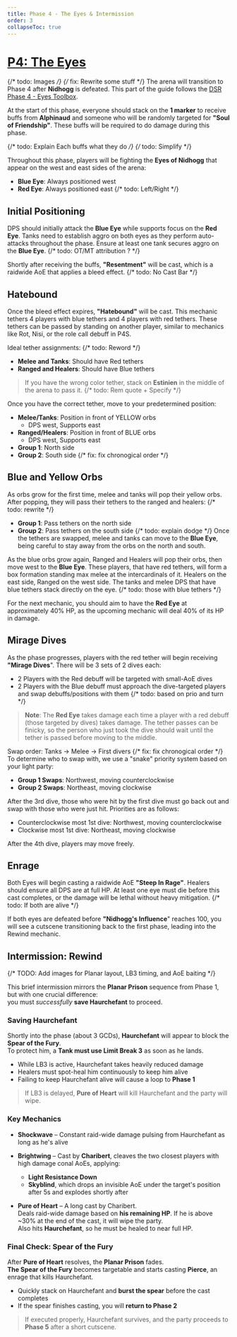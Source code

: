 ```yaml
---
title: Phase 4 - The Eyes & Intermission
order: 3
collapseToc: true
---
```


# [P4: The Eyes](https://ff14.toolboxgaming.space/?id=613699253336171&preview=1#)

{/* todo: Images */}
{/* fix: Rewrite some stuff */}
The arena will transition to Phase 4 after **Nidhogg** is defeated. This part of the guide follows the
[DSR Phase 4 - Eyes Toolbox](https://ff14.toolboxgaming.space/?id=613699253336171&preview=1#).

At the start of this phase, everyone should stack on the **1 marker** to receive buffs from **Alphinaud**
and someone who will be randomly targeted for **"Soul of Friendship"**. These buffs will be required to
do damage during this phase.

{/* todo: Explain Each buffs what they do */}
{/* todo: Simplify */}

Throughout this phase, players will be fighting the **Eyes of Nidhogg** that appear on the west and east
sides of the arena:

- **Blue Eye**: Always positioned west
- **Red Eye**: Always positioned east
  {/* todo: Left/Right */}

## Initial Positioning

DPS should initially attack the **Blue Eye** while supports focus on the **Red Eye**. Tanks need to
establish aggro on both eyes as they perform auto-attacks throughout the phase. Ensure at least one
tank secures aggro on the **Blue Eye**.
{/* todo: OT/MT attribution ? */}

Shortly after receiving the buffs, **"Resentment"** will be cast, which is a raidwide AoE that applies
a bleed effect.
{/* todo: No Cast Bar */}

## Hatebound

Once the bleed effect expires, **"Hatebound"** will be cast. This mechanic tethers 4 players with blue
tethers and 4 players with red tethers. These tethers can be passed by standing on another player,
similar to mechanics like Rot, Nisi, or the role call debuff in P4S.

Ideal tether assignments: {/* todo: Reword */}

- **Melee and Tanks**: Should have Red tethers
- **Ranged and Healers**: Should have Blue tethers

> If you have the wrong color tether, stack on **Estinien** in the middle of the arena to pass it.
> {/* todo: Rem quote + Specify */}

Once you have the correct tether, move to your predetermined position:

- **Melee/Tanks**: Position in front of YELLOW orbs
  - DPS west, Supports east
- **Ranged/Healers**: Position in front of BLUE orbs
  - DPS west, Supports east
- **Group 1**: North side
- **Group 2**: South side
  {/* fix: fix chronogical order */}

## Blue and Yellow Orbs

As orbs grow for the first time, melee and tanks will pop their yellow orbs. After popping, they will
pass their tethers to the ranged and healers: {/* todo: rewrite */}

- **Group 1**: Pass tethers on the north side
- **Group 2**: Pass tethers on the south side
  {/* todo: explain dodge */}
  Once the tethers are swapped, melee and tanks can move to the **Blue Eye**, being careful to stay away
  from the orbs on the north and south.

As the blue orbs grow again, Ranged and Healers will pop their orbs, then move west to the **Blue Eye**.
These players, that have red tethers, will form a box formation standing max melee at the intercardinals of it.
Healers on the east side, Ranged on the west side.
The tanks and melee DPS that have blue tethers stack directly on the eye. {/* todo: those with blue tethers */}

For the next mechanic, you should aim to have the **Red Eye** at approximately 40% HP, as the upcoming mechanic
will deal 40% of its HP in damage.

## Mirage Dives

As the phase progresses, players with the red tether will begin receiving **"Mirage Dives**".
There will be 3 sets of 2 dives each:

- 2 Players with the Red debuff will be targeted with small-AoE dives
- 2 Players with the Blue debuff must approach the dive-targeted players and swap debuffs/positions with them
  {/* todo: based on prio and turn */}

> **Note**: The **Red Eye** takes damage each time a player with a red debuff (those targeted by dives)
> takes damage. The tether passes can be finicky, so the person who just took the dive should wait until
> the tether is passed before moving to the middle.

Swap order: Tanks → Melee → First divers
{/* fix: fix chronogical order */}
To determine who to swap with, we use a "snake" priority system based on your light party:

- **Group 1 Swaps**: Northwest, moving counterclockwise
- **Group 2 Swaps**: Northeast, moving clockwise

After the 3rd dive, those who were hit by the first dive must go back out and swap with those who were
just hit. Priorities are as follows:

- Counterclockwise most 1st dive: Northwest, moving counterclockwise
- Clockwise most 1st dive: Northeast, moving clockwise

After the 4th dive, players may move freely.

## Enrage

Both Eyes will begin casting a raidwide AoE **"Steep In Rage"**. Healers should ensure all DPS are at
full HP. At least one eye must die before this cast completes, or the damage will be lethal without
heavy mitigation. {/* todo: If both are alive */}

If both eyes are defeated before **"Nidhogg's Influence**" reaches 100, you will see a cutscene transitioning
back to the first phase, leading into the Rewind mechanic.

## Intermission: Rewind

{/* TODO: Add images for Planar layout, LB3 timing, and AoE baiting */}

This brief intermission mirrors the **Planar Prison** sequence from Phase 1, but with one crucial difference:  
you must _successfully_ **save Haurchefant** to proceed.

### Saving Haurchefant

Shortly into the phase (about 3 GCDs), **Haurchefant** will appear to block the **Spear of the Fury**.  
To protect him, a **Tank must use Limit Break 3** as soon as he lands.

- While LB3 is active, Haurchefant takes heavily reduced damage
- Healers must spot-heal him continuously to keep him alive
- Failing to keep Haurchefant alive will cause a loop to **Phase 1**

> If LB3 is delayed, **Pure of Heart** will kill Haurchefant and the party will wipe.

### Key Mechanics

- **Shockwave** – Constant raid-wide damage pulsing from Haurchefant as long as he's alive
- **Brightwing** – Cast by **Charibert**, cleaves the two closest players with high damage conal AoEs, applying:
  - **Light Resistance Down**
  - **Skyblind**, which drops an invisible AoE under the target's position after 5s and explodes shortly after

- **Pure of Heart** – A long cast by Charibert.  
  Deals raid-wide damage based on **his remaining HP**. If he is above ~30% at the end of the cast, it will wipe the party.  
  Also hits **Haurchefant**, so he must be healed to near full HP.

### Final Check: Spear of the Fury

After **Pure of Heart** resolves, the **Planar Prison** fades.  
**The Spear of the Fury** becomes targetable and starts casting **Pierce**, an enrage that kills Haurchefant.

- Quickly stack on Haurchefant and **burst the spear** before the cast completes
- If the spear finishes casting, you will **return to Phase 2**

> If executed properly, Haurchefant survives, and the party proceeds to **Phase 5** after a short cutscene.
